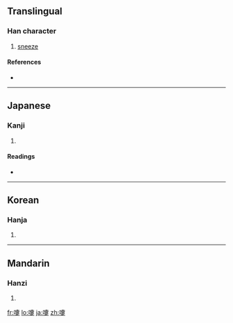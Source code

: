{{also|嚏}}
==Translingual==

===Han character===
{{Han char|rn=30|rad=口|as=15|sn=18|four=|canj=口十月人 (RJBO), X口十月人 (XRJBO)}}

# [[sneeze]]

====References====
* {{Han ref|kx=0212.260|dkj=04501|dj=0435.110|hdz=10699.030|uh=5694|ud=22164}}

----

==Japanese==

===Kanji===
{{ja-kanji|grade=9|rs=口15}}

# {{defn|Japanese|sort=口15}}

====Readings====
* {{ja-readings|on=[[てい]] (tei)|kun=[[くしゃみ]] (kushami)}}

----

==Korean==

===Hanja===
{{ko-hanja|hangeul=체|rv=che|mr=ch'e}}

# {{defn|Korean|sort=口15}}

----

==Mandarin==

===Hanzi===
{{cmn-hanzi|pin=[[tì]] ([[ti4]])|wg=t'i<sup>4</sup>}}

# {{defn|Mandarin|sort=口15}}

[[fr:嚔]]
[[lo:嚔]]
[[ja:嚔]]
[[zh:嚔]]